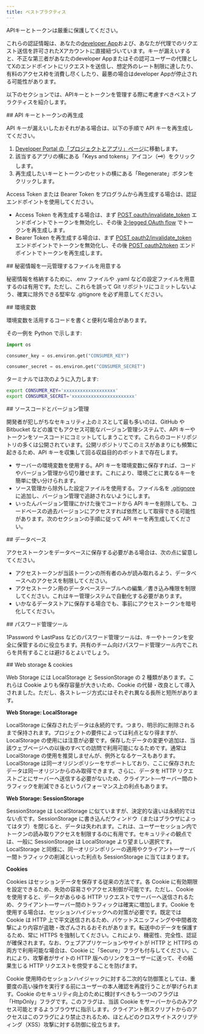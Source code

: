 ```yaml
---
title: ベストプラクティス
---
```



APIキーとトークンは厳重に保護してください。

これらの認証情報は、あなたの[developer App](/ja/resources/fundamentals/developer-apps)および、あなたが代理でのリクエスト送信を許可されたXアカウントに直接紐づいています。キーが漏えいすると、不正な第三者があなたのdeveloper Appまたはその認可ユーザーの代理としてXのエンドポイントにリクエストを送信し、想定外のレート制限に達したり、有料のアクセス枠を消費し尽くしたり、最悪の場合はdeveloper Appが停止される可能性があります。

以下のセクションでは、APIキーとトークンを管理する際に考慮すべきベストプラクティスを紹介します。

<div id="regenerate-api-keys-and-tokens">
  ## API キーとトークンの再生成
</div>

API キーが漏えいしたおそれがある場合は、以下の手順で API キーを再生成してください。

1. [Developer Portal の「プロジェクトとアプリ」ページ](https://developer.x.com/en/portal/projects-and-apps.html)に移動します。
2. 該当するアプリの横にある「Keys and tokens」アイコン（🗝）をクリックします。
3. 再生成したいキーとトークンのセットの横にある「Regenerate」ボタンをクリックします。

Access Token または Bearer Token をプログラムから再生成する場合は、認証エンドポイントを使用してください。

- Access Token を再生成する場合は、まず [POST oauth/invalidate\_token](/ja/resources/fundamentals/authentication/api-reference#post-oauth2-invalidate-token) エンドポイントでトークンを無効化し、その後 [3-legged OAuth flow](/ja/resources/fundamentals/authentication/oauth-1-0a/obtaining-user-access-tokens) でトークンを再生成します。
- Bearer Token を再生成する場合は、まず [POST oauth2/invalidate\_token](/ja/resources/fundamentals/authentication/api-reference#post-oauth2-invalidate-token) エンドポイントでトークンを無効化し、その後 [POST oauth2/token](/ja/resources/fundamentals/authentication/api-reference#post-oauth2-token) エンドポイントでトークンを再生成します。

<div id="having-a-central-file-for-your-secrets">
  ## 秘密情報を一元管理するファイルを用意する
</div>

秘密情報を格納するために、.env ファイルや .yaml などの設定ファイルを用意するのは有用です。ただし、これらを誤って Git リポジトリにコミットしないよう、確実に除外できる堅牢な .gitignore を必ず用意してください。 

<div id="environment-variables">
  ## 環境変数
</div>

環境変数を活用するコードを書くと便利な場合があります。

その一例を Python で示します:

```python
import os

consumer_key = os.environ.get("CONSUMER_KEY")

consumer_secret = os.environ.get("CONSUMER_SECRET")
```

ターミナルでは次のように入力します:

```bash
export CONSUMER_KEY='xxxxxxxxxxxxxxxxxxx'
export CONSUMER_SECRET='xxxxxxxxxxxxxxxxxxxxxxx'
```

<div id="source-code-and-version-control">
  ## ソースコードとバージョン管理
</div>

開発者が犯しがちなセキュリティ上のミスとして最も多いのは、GitHub や Bitbucket などの誰でもアクセス可能なバージョン管理システムで、API キーやトークンをソースコードにコミットしてしまうことです。これらのコードリポジトリの多くは公開されています。公開リポジトリでこのミスがあまりにも頻繁に起きるため、API キーを収集して回る収益目的のボットまで存在します。

- サーバーの環境変数を使用する。API キーを環境変数に保存すれば、コードやバージョン管理から切り離せます。これにより、環境ごとに異なるキーを簡単に使い分けられます。
- ソース管理から除外した設定ファイルを使用する。ファイル名を [.gitignore](https://git-scm.com/docs/gitignore) に追加し、バージョン管理で追跡されないようにします。
- いったんバージョン管理にかけた後でコードから API キーを削除しても、コードベースの過去バージョンにアクセスすれば依然として取得できる可能性があります。次のセクションの手順に従って API キーを再生成してください。

<div id="databases">
  ## データベース
</div>

アクセストークンをデータベースに保存する必要がある場合は、次の点に留意してください。

- アクセストークンが当該トークンの所有者のみが読み取れるよう、データベースへのアクセスを制限してください。
- アクセストークン用のデータベーステーブルへの編集／書き込み権限を制限してください。これはキー管理システムで自動化する必要があります。
- いかなるデータストアに保存する場合でも、事前にアクセストークンを暗号化してください。

<div id="password-management-tools">
  ## パスワード管理ツール
</div>

1Password や LastPass などのパスワード管理ツールは、キーやトークンを安全に保管するのに役立ちます。共有のチーム向けパスワード管理ツール内でこれらを共有することは避けるとよいでしょう。

<div id="web-storage-cookies">
  ## Web storage & cookies
</div>

Web Storage には LocalStorage と SessionStorage の 2 種類があります。これらは Cookie よりも保存容量が大きいため、Cookie の代替・改良として導入されました。ただし、各ストレージ方式にはそれぞれ異なる長所と短所があります。
 

**Web Storage: LocalStorage**

LocalStorage に保存されたデータは永続的です。つまり、明示的に削除されるまで保持されます。プロジェクトの要件によっては利点となり得ますが、LocalStorage の使用には注意が必要です。保存したデータの変更や追加は、当該ウェブページへの以後のすべての訪問で利用可能になるためです。通常は LocalStorage の使用を推奨しませんが、例外となるケースもあります。LocalStorage は同一オリジンポリシーをサポートしており、ここに保存されたデータは同一オリジンからのみ取得できます。さらに、データを HTTP リクエストごとにサーバーへ送信する必要がないため、クライアント—サーバー間のトラフィックを削減できるというパフォーマンス上の利点もあります。
 

**Web Storage: SessionStorage**

SessionStorage は LocalStorage に似ていますが、決定的な違いは永続的ではない点です。SessionStorage に書き込んだウィンドウ（またはブラウザによってはタブ）を閉じると、データは失われます。これは、ユーザーセッション内でトークンの読み取りアクセスを制限するのに有用です。セキュリティの観点では、一般に SessionStorage は LocalStorage より望ましい選択です。LocalStorage と同様に、同一オリジンポリシーの適用やクライアント—サーバー間トラフィックの削減といった利点も SessionStorage に当てはまります。
 

**Cookies**

Cookies はセッションデータを保存する従来の方法です。各 Cookie に有効期限を設定できるため、失効の容易さやアクセス制御が可能です。ただし、Cookie を使用すると、データがあらゆる HTTP リクエストでサーバーへ送信されるため、クライアント—サーバー間のトラフィックは確実に増加します。Cookie を使用する場合は、セッションハイジャックへの対策が必要です。既定では Cookie は HTTP 上で平文送信されるため、パケットスニッフィングや中間者攻撃により内容が盗聴・改ざんされるおそれがあります。転送中のデータを保護するため、常に HTTPS を強制してください。これにより、機密性、完全性、認証が確保されます。なお、ウェブアプリケーションやサイトが HTTP と HTTPS の両方で利用可能な場合は、Cookie に「Secure」フラグも付与してください。これにより、攻撃者がサイトの HTTP 版へのリンクをユーザーに送って、その結果生じる HTTP リクエストを傍受することを防げます。

Cookie 使用時のセッションハイジャックに対する二次的な防御策としては、重要度の高い操作を実行する前にユーザーの本人確認を再度行うことが挙げられます。Cookie のセキュリティ向上のために検討すべきもう一つのフラグは「HttpOnly」フラグです。このフラグは、当該 Cookie をサーバーからのみアクセス可能とするようブラウザに指示します。クライアント側スクリプトからのアクセスはこのフラグにより禁止されるため、ほとんどのクロスサイトスクリプティング（XSS）攻撃に対する防御に役立ちます。